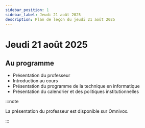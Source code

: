 ```yaml
---
sidebar_position: 1
sidebar_label: Jeudi 21 août 2025
description: Plan de leçon du jeudi 21 août 2025
---
```


# Jeudi 21 août 2025

## Au programme

- Présentation du professeur
- Introduction au cours
- Présentation du programme de la technique en informatique
- Présentation du calendrier et des politiques institutionnelles

:::note

La présentation du professeur est disponible sur Omnivox.

:::